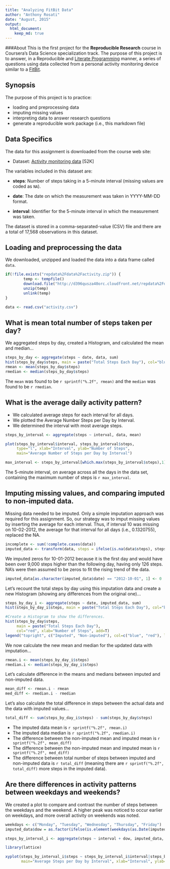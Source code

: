 ```yaml
---
title: "Analyzing FitBit Data"
author: "Anthony Rosati"
date: "August, 2015"
output: 
  html_document:
    keep_md: true
---
```

###About
This is the first project for the **Reproducible Research** course in Coursera's Data Science specialization track. The purpose of this project is to answer, in a Reproducible and [Literate Programming](https://en.wikipedia.org/wiki/Literate_programming) manner, a series of questions using data collected from a personal activity monitoring device similar to a [FitBit](http://en.wikipedia.org/wiki/Fitbit).


## Synopsis
The purpose of this project is to practice:

* loading and preprocessing data
* imputing missing values
* interpreting data to answer research questions
* generate a reproducible work package (i.e., this markdown file)

## Data Specifics
The data for this assignment is downloaded from the course web site:

* Dataset: [Activity monitoring data](https://d396qusza40orc.cloudfront.net/repdata%2Fdata%2Factivity.zip) [52K]

The variables included in this dataset are:

* **steps**: Number of steps taking in a 5-minute interval (missing values are coded as `NA`).

* **date**: The date on which the measurement was taken in YYYY-MM-DD format.

* **interval**: Identifier for the 5-minute interval in which the measurement was taken.

The dataset is stored in a comma-separated-value (CSV) file and there are a total of 17,568 observations in this dataset.

## Loading and preprocessing the data

We downloaded, unzipped and loaded the data into a data frame called `data`. 
```r
if(!file.exists("repdata%2Fdata%2Factivity.zip")) {
        temp <- tempfile()
        download.file("http://d396qusza40orc.cloudfront.net/repdata%2Fdata%2Factivity.zip",temp)
        unzip(temp)
        unlink(temp)
}

data <- read.csv("activity.csv")
```


## What is mean total number of steps taken per day?
We aggregated steps by day, created a Histogram, and calculated the mean and median...
```r
steps_by_day <- aggregate(steps ~ date, data, sum)
hist(steps_by_day$steps, main = paste("Total Steps Each Day"), col="blue", xlab="Number of Steps")
rmean <- mean(steps_by_day$steps)
rmedian <- median(steps_by_day$steps)
```

The `mean` was found to be `r sprintf("%.2f", rmean)` and the `median` was found to be `r rmedian`.

## What is the average daily activity pattern?

* We calculated average steps for each interval for all days. 
* We plotted the Average Number Steps per Day by Interval. 
* We determined the interval with most average steps. 
```r
steps_by_interval <- aggregate(steps ~ interval, data, mean)

plot(steps_by_interval$interval, steps_by_interval$steps, 
     type="l", xlab="Interval", ylab="Number of Steps", 
     main="Average Number of Steps per Day by Interval")

max_interval <- steps_by_interval[which.max(steps_by_interval$steps),1]
```

The 5-minute interval, on average across all the days in the data set, containing the maximum number of steps is `r max_interval`.

## Imputing missing values, and comparing imputed to non-imputed data.
Missing data needed to be imputed. Only a simple imputation approach was required for this assignment. 
So, our strategy was to imput missing values by inserting the average for each interval. Thus, if interval 10 was missing on 10-02-2012, the average for that interval for all days (i.e., 0.1320755), replaced the NA. 
```r
incomplete <- sum(!complete.cases(data))
imputed_data <- transform(data, steps = ifelse(is.na(data$steps), steps_by_interval$steps[match(data$interval, steps_by_interval$interval)], data$steps))
```

We imputed zeros for 10-01-2012 because it is the first day and would have been over 9,000 steps higher than the following day, having only 126 steps. NA's were then assumed to be zeros to fit the rising trend of the data. 
```r
imputed_data[as.character(imputed_data$date) == "2012-10-01", 1] <- 0
```

Let's recount the total steps by day using this imputation data and create a new Histogram (showing any differences from the original one)... 
```r
steps_by_day_i <- aggregate(steps ~ date, imputed_data, sum)
hist(steps_by_day_i$steps, main = paste("Total Steps Each Day"), col="blue", xlab="Number of Steps")

#Create a Histogram to show the differences. 
hist(steps_by_day$steps, 
     main = paste("Total Steps Each Day"), 
     col="red", xlab="Number of Steps", add=T)
legend("topright", c("Imputed", "Non-imputed"), col=c("blue", "red"), lwd=10)
```

We now calculate the new mean and median for the updated data with imputation... 
```r
rmean.i <- mean(steps_by_day_i$steps)
rmedian.i <- median(steps_by_day_i$steps)
```

Let's calculate difference in the means and medians between imputed and non-imputed data.
```r
mean_diff <- rmean.i - rmean
med_diff <- rmedian.i - rmedian
```

Let's also calculate the total difference in steps between the actual data and the data with imputed values...
```r
total_diff <- sum(steps_by_day_i$steps) - sum(steps_by_day$steps)
```
* The imputed data mean is `r sprintf("%.2f", rmean.i)`
* The imputed data median is `r sprintf("%.2f", rmedian.i)`
* The difference between the non-imputed mean and imputed mean is `r sprintf("%.2f", mean_diff)`
* The difference between the non-imputed mean and imputed mean is `r sprintf("%.2f", med_diff)`
* The difference between total number of steps between imputed and non-imputed data is `r total_diff` (meaning there are `r sprintf("%.2f", total_diff)` more steps in the imputed data).


## Are there differences in activity patterns between weekdays and weekends?
We created a plot to compare and contrast the number of steps between the weekdays and the weekend. A higher peak was noticed to occur earlier on weekdays, and more overall activity on weekends was noted.  
``` r
weekdays <- c("Monday", "Tuesday", "Wednesday", "Thursday", "Friday")
imputed_data$dow = as.factor(ifelse(is.element(weekdays(as.Date(imputed_data$date)),weekdays), "Weekday", "Weekend"))

steps_by_interval_i <- aggregate(steps ~ interval + dow, imputed_data, mean)

library(lattice)

xyplot(steps_by_interval_i$steps ~ steps_by_interval_i$interval|steps_by_interval_i$dow, 
       main="Average Steps per Day by Interval", xlab="Interval", ylab="Steps", layout=c(1,2), type="l")

```
